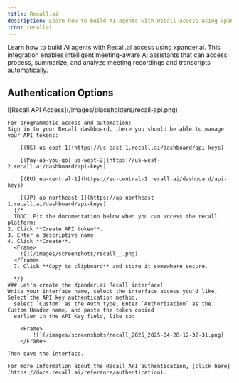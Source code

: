 ```yaml
---
title: Recall.ai
description: Learn how to build AI agents with Recall access using xpander.ai.
icon: recallai
---
```


Learn how to build AI agents with Recall.ai access using xpander.ai. This integration enables intelligent meeting-aware AI assistants that can access, process, summarize, and analyze meeting recordings and transcripts automatically.

## Authentication Options

<Tabs>
  <Tab title="API Access">
    <Frame caption="Recall API access configuration">
      ![Recall API Access](/images/placeholders/recall-api.png)
    </Frame>

    For programmatic access and automation:
    Sign in to your Recall dashboard, there you should be able to manage your API tokens:

        [(US) us-east-1](https://us-east-1.recall.ai/dashboard/api-keys)

        [(Pay-as-you-go) us-west-2](https://us-west-2.recall.ai/dashboard/api-keys)

        [(EU) eu-central-1](https://eu-central-1.recall.ai/dashboard/api-keys)

        [(JP) ap-northeast-1](https://ap-northeast-1.recall.ai/dashboard/api-keys)
      {/*
      TODO: Fix the documentation below when you can access the recall platform:
    2. Click **Create API token**.
    3. Enter a descriptive name.
    4. Click **Create**.
      <Frame>
        ![](/images/screenshots/recall__.png)
      </Frame>
	  7. Click **Copy to clipboard** and store it somewhere secure.

      */}
    ### Let's create the Xpander.ai Recall interface!
    Write your interface name, select the interface access you'd like, Select the API key authentication method,
      select `Custom` as the Auth type, Enter `Authorization` as the Custom Header name, and paste the token copied
      earlier in the API Key field, like so:

		<Frame>
			![](/images/screenshots/recall_2025_2025-04-28-12-32-31.png)
        </Frame>

    Then save the interface.

    For more information about the Recall API authentication, [click here](https://docs.recall.ai/reference/authentication).


  </Tab>
</Tabs>
